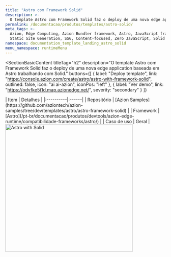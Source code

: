 ```yaml
---
title: "Astro com Framework Solid"
description: >-
  O template Astro com Framework Solid faz o deploy de uma nova edge application baseada em Astro trabalhando com Solid.
permalink: /documentacao/produtos/templates/astro-solid/
meta_tags: >-
  Azion, Edge Computing, Azion Bundler framework, Astro, JavaScript frameworks,
  Static Site Generation, SSG, Content-focused, Zero JavaScript, Solid
namespace: documentation_template_landing_astro_solid
menu_namespace: runtimeMenu
---
```



<SectionBasicContent
  titleTag="h2"
  description="O template Astro com Framework Solid faz o deploy de uma nova edge application baseada em Astro trabalhando com Solid."
  buttons={[
    { label: "Deploy template", link: "https://console.azion.com/create/astro/astro-with-framework-solid", outlined: false, icon: "ai ai-azion", iconPos: "left" },
    { label: "Ver demo", link: "https://odvfke5t1d.map.azionedge.net/", severity: "secondary" }
  ]}
>
  <Fragment slot="content">
    <div style="flex: 1; min-width: 300px;">
      | Item | Detalhes |
      |:----------|:------|
      | Repositório | [Azion Samples](https://github.com/aziontech/azion-samples/tree/dev/templates/astro/astro-framework-solid) |
      | Framework | [Astro](/pt-br/documentacao/produtos/devtools/azion-edge-runtime/compatibilidade-frameworks/astro/) |
      | Caso de uso | Geral |
    </div>
    <div style="display: flex; justify-content: center; align-items: center; flex: 1;">
      <img src="/assets/docs/images/uploads/template-showcase/astro/astro-solid.png" width="400" alt="Astro with Solid" style="min-width: 100%; max-width: 100%; height: auto;" />
    </div>
  </Fragment>
</SectionBasicContent>
